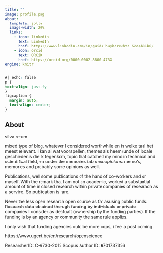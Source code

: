 ```yaml
---
title: ""
image: profile.png
about:
  template: jolla
  image-width: 20%
  links:
    - icon: linkedin
      text: LinkedIn
      href: https://www.linkedin.com/in/guido-huyberechts-52a4b31b6/
    - icon: orcid
      text: ORCiD
      href: https://orcid.org/0000-0002-8800-473X
engine: knitr
---
```


<!--
rel: me
-->


```css
#| echo: false
p {
text-align: justify
}
figcaption {
  margin: auto;
  text-align: center;
}
```

## About
silva rerum

mixed type of blog, whatever I considered worthwhile en in welke taal het meest relevant. I kan al wat voorspellen, themes als heemkunde of locale geschiedenis die ik tegenkom, topic that catched my mind in technical and scientifical field, en under the memories tab _memopinions_: memo's, memories and probably some opinions as well. 

Publications, well some publications of the hand of co-workers and or myself. With the remark that I am not an academic, worked a substantial amount of time in closed research within private companies of researach as a service. So publication is rare. 

Never the less open research open source as far asusing public funds. Research data obtained thorugh funding by individuals or private companies I consider as deafualt (ownership by the funding parties). If the funding is by an agency or community the same rule applies.

I only wish that funding agencies ould be more oops, i feel a post coming. 






https://www.ugent.be/en/research/openscience



  
ResearcherID: C-6730-2012
Scopus Author ID: 6701737326
